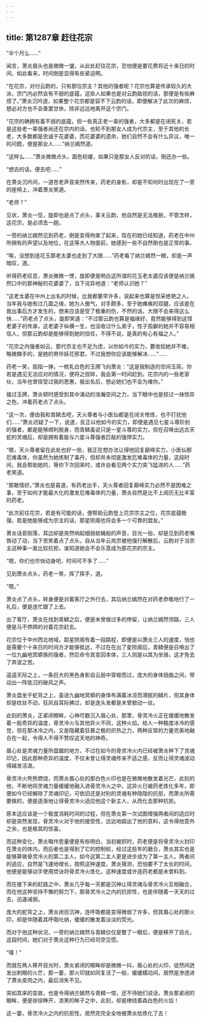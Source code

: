 ```yaml
---
---
---
```

title: 第1287章 赶往花宗
---



“半个月么……”

闻言，萧炎眉头也是微微一皱，从此处赶往花宗，恐怕便是要花费将近十来日的时间，如此看来，时间倒是显得有些紧迫啊。

“在花宗，对付云韵的，只有那位宗主？其他的强者呢？花宗也算是传承较久的大派，宗门内必然会有不弱的底蕴，这些人如果也是对云韵敌视的话，那便是有些麻烦了。”萧炎沉吟道，如果整个花宗都是容不下云韵的话，即便解决了此次的麻烦，想必对方也不会善罢甘休，除非远远地离开这个宗门。

“花宗的确拥有着不弱的底蕴，但一些真正老一辈的强者，大多都是在闭死关，若是这些老一辈强者尚还在宗内的话，也轮不到那女人成为代宗主，至于其他的长老，大多数都是忠诚于花婆婆，而花婆婆的遗命，她们自然不会有什么异议，唯一的问题，便是那女人……”纳兰嫣然道。

“这样么……”萧炎微微点头，面色较缓，如果只是那女人反对的话，倒还办一些。

“想去的话，便去吧……”

在萧炎沉吟间，一道苍老声音突然传来，药老的身影，却是不知何时出现在了一旁的座椅上，冲着萧炎笑道。

“老师？”

见状，萧炎一怔，旋即也是点了点头，事关云韵，他自然是无法推脱，不管怎样，这花宗，是必须去一趟。

一旁的纳兰嫣然见到药老，倒是变得拘束了起来，现在的她已经知道，药老在中州所拥有的声望以及地位，在这等大人物面前，她感到一些不自然倒也是正常的事。

“唉，没想到连花玉那老太婆也走到了大限……”药老看了纳兰嫣然一眼，却是一声暗叹，道。

听得药老叹息，萧炎微微一愣，旋即便是明白这所谓的花玉老太婆应该便是纳兰嫣然口中的那神秘的花婆婆了，当下诧异地道：“老师认识她？”

“这老太婆在中州上出名的时候，比我都要早许多，说起来也算是惊采绝艳之人，当年我与她有过几面之缘，她为人傲气，对手颇多，至于她瘫痪的双腿，应该是在我出事后方才发生的，想来应该是受了极重的伤，不然的话，大限不会来得这么快……”药老点了点头，旋即笑道：“不过那云韵也算是福缘好，竟然能够得到这怪老婆子的传承，这老婆子纵横一生，也没收过什么弟子，性子孤僻的她并不容易相信人，但那云韵却是能够得到她的信任，不得不说，是真的有心有福之人。”

“花宗之内强者如云，那代宗主也不足为虑，以你如今的实力，要收拾她并不难，略微棘手的，是她的男伴妖花邪君，不过我想你应该能够解决……”……

药老一笑，屈指一弹，一枚乳白色的玉牌飞向萧炎：“这是我制造的空间玉简，你若是遇见无法应对的情况，便将之捏碎，我会第一时间赶到，花宗内的一些老家伙，当年也曾径受过我的恩惠，报出名后，想必她们也不会为难你。”

接过玉牌，萧炎顿时感受到其中涌动的浩瀚空间之力，当下眼中也是掠过一抹惊异之色，冲着药老点了点头。

“这一次，便由我和青鳞去吧，天火尊者与小医仙都是在闭关修炼，也不打扰他们……”萧炎迟疑了一下，说道，反正以他如今的实力，即便是遇见七星斗尊阶别的强者，都是能够顺利脱身，而青鳞虽说只是一星斗尊的实力，但在召唤出远古天蛇的灵魂后，却是拥有着能与六星斗尊强者匹敌的强悍实力。

“嗯，天火尊者留在此处也好一些，我正在想办法让得他回复巅峰实力，小医仙那厄难毒体，你虽然为她炼制了毒丹，但却并未彻底激发厄难毒体的力量，这段时间，我会帮助她的，等你下次回来时，或许会看见两个实力突飞猛进的人……”药老笑道。

“那敢情好。”萧炎也是喜道，有药老出手，天火尊者回复巅峰实力必然不是困难之事，至于如何才能最大化的激发厄难毒体的力量，萧炎自然是比不上阅历无比丰富的药老。

“此次前往花宗，若是有可能的话，便帮助云韵登上花宗宗主之位，花宗底蕴极强，若是她能够成为宗主的话，那星陨阁也将会多一个可靠的盟友。”

萧炎话音刚落，耳边却是突然响起细弱蚊蝇般的声音，目光一抬，却是见到药老嘴唇动了动，当下苦笑着点了点头，自从当年云岚宗被他强行解散后，云韵对于当宗主这种事一直比较抗拒，谁知道她会不会乐意成为那花宗的宗主。

“嗯，你们也尽快动身吧，时间可不多了……”

见到萧炎点头，药老一笑，挥了挥手，道。

“嗯。”

萧炎点了点头，转身便是对着客厅之外行去，其后纳兰嫣然在对药老恭敬地行了一礼后，便是连忙跟了上去。

出了客厅，萧炎在找到青鳞之后，便是未曾做过多的停留，让纳兰嫣然领路，三人便是马不停蹄的对着花宗赶去。

花宗位于中州西北地域，距星陨阁有着一段路程，即便是以萧炎三人的速度，怕也是需要个十来日的时间方才能够抵达，不过在在出了星陨阁后，青鳞便是召唤出了一位九幽地冥蟒族的强者，然后命令其变回本体，三人则是以其为坐骑，这才免去了奔波之苦。

遥遥天际之上，一条巨大的黑色身影自云层中穿梭而过，庞大的身体扭曲之间，带动出一阵低沉的破风之声。

萧炎盘坐于蛇背之上，虽说九幽地冥蟒的身体布满着冰凉而滑腻的鳞片，但其身体却是纹丝不动，狂风自耳际拂过，却是连头发都是未曾掀动一丝。

此刻的萧炎，正紧闭眼眸，心神尽数沉入眉心处，那里，骨灵冷火正在缓缓地散发着一股奇异的温度，骨灵冷火与其他异火不同，这种火焰，给人一种极度冰冷的感觉，但在那冰冷之内，又是隐藏着狂暴之极的炽热之力，两种反常的力量完美地融合在一起，令得人不得不赞叹这天地的神奇。

眉心处是灵魂力量所盘踞的地方，不过在如今的骨灵冷火内已经被萧炎种下了灵魂印记，因此那种奇异的温度，不仅未曾让得灵魂传来不适之感，反而让得灵魂波动得越发活泼。

骨灵冷火熊熊燃烧，而萧炎眉心处的那白色火印也是在微微地散发着光芒，此刻的他，不断地将灵魂力量缓缓地融入进骨灵冷火之中，这异火已被药老炼化多年，即便如今已经解除了灵魂印记，可依旧还是对别的灵魂有种隐隐的抗拒，而萧炎所需要做的，便是逐渐地让得骨灵冷火适应他这个新主人，从而化去那种抗拒。

原本这应该是一个极度消耗时间的过程，但在萧炎第一次试图增强两者间的适应时却是突然发现，骨灵冷火对于他的接受性，远远地超出了他的意料，这令得他意外之余，也是极其的惊喜。

而这种变化，萧炎略作思量便是有些明白，当初被抓时，药老便是将骨灵冷火封印在萧炎的体内，而后者也是得到了它的控制权，经过这些年的磨合，萧炎其实也是能够算做骨灵冷火的第二主人，如今这第二主人更是进步成为了第一主人，两者间的适应，自然是飞速地增长，按照这种速度，萧炎猜测，恐怕要不了太长的时间，他便是能够动手使用焚诀将骨灵冷火炼化，这种速度或许连药老都是未曾料到。

而在接下来的赶路之中，萧炎几乎每一天都是沉神让得灵魂与骨灵冷火互相融合，而在他这种坚持不懈的努力下，那骨灵冷火之内的抗拒性，也是伴随着一天天的过去，迅速减弱。

庞大的蛇背之上，萧炎闭目沉神，连呼吸都是变得微弱了许多，但其眉心处的那火印，却是伴随着其呼吸吐纳，缓缓的散发着淡淡的荧光。

而对于他这种状况，一旁的纳兰嫣然与青鳞仅仅是瞥了一眼后，便是移开了目光，这段时间，她们对于萧炎这种行为已经司空见惯。

“噗！”

而就在两人移开目光时，萧炎紧闭的眼眸却是微微一抖，眉心处的火印，徒然间迸发出刺眼的火芒，那一霎，那火印就如同复活了一般，缓缓蠕动间，居然是渗透进了萧炎皮肉之内，最后消失不见。

突如其来的变故，也是令得纳兰嫣然与青鳞一惊，还不待她们说话，萧炎那紧闭的眼眸，便是徐徐睁开，漆黑的眸子之中，此刻，却是缭绕着森白色的火焰！

这一霎，骨灵冷火之内的抗拒性，居然完完全全地被萧炎给炼化了去！